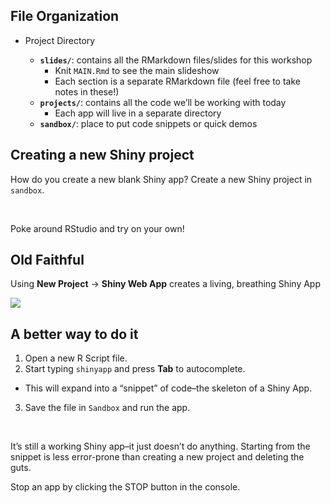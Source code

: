 ## File Organization

- Project Directory

  - **`slides/`**: contains all the RMarkdown files/slides for this workshop
    - Knit `MAIN.Rmd` to see the main slideshow
    - Each section is a separate RMarkdown file (feel free to take notes in these!)

  - **`projects/`**: contains all the code we'll be working with today
    - Each app will live in a separate directory

  - **`sandbox/`**: place to put code snippets or quick demos
  
## Creating a new Shiny project

How do you create a new blank Shiny app? Create a new Shiny project in `sandbox`.

<br>

Poke around RStudio and try on your own!

## Old Faithful

Using **New Project** -> **Shiny Web App** creates a living, breathing Shiny App

![](images/old-faithful.png)

## A better way to do it

1. Open a new R Script file.
2. Start typing `shinyapp` and press **Tab** to autocomplete.
  - This will expand into a "snippet" of code--the skeleton of a Shiny App.
3. Save the file in `Sandbox` and run the app.

<br>

It's still a working Shiny app--it just doesn't do anything. Starting from the snippet is less error-prone than creating a new project and deleting the guts.

Stop an app by clicking the STOP button in the console.